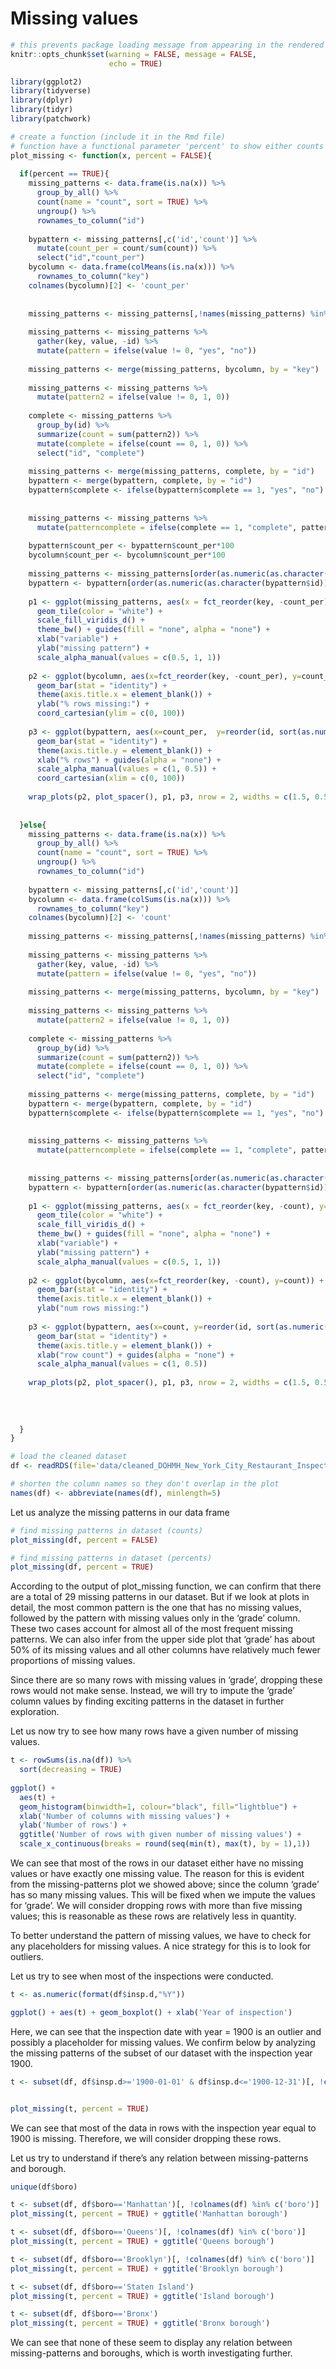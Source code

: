 # Missing values


```r
# this prevents package loading message from appearing in the rendered version of your problem set
knitr::opts_chunk$set(warning = FALSE, message = FALSE,
                      echo = TRUE)
```

```r
library(ggplot2)
library(tidyverse)
library(dplyr)
library(tidyr)
library(patchwork)
```


```r
# create a function (include it in the Rmd file)
# function have a functional parameter 'percent' to show either counts or percent (default : FALSE)
plot_missing <- function(x, percent = FALSE){
  
  if(percent == TRUE){
    missing_patterns <- data.frame(is.na(x)) %>%
      group_by_all() %>%
      count(name = "count", sort = TRUE) %>%
      ungroup() %>% 
      rownames_to_column("id")
    
    bypattern <- missing_patterns[,c('id','count')] %>% 
      mutate(count_per = count/sum(count)) %>% 
      select("id","count_per")
    bycolumn <- data.frame(colMeans(is.na(x))) %>% 
      rownames_to_column("key")
    colnames(bycolumn)[2] <- 'count_per'
    
    
    missing_patterns <- missing_patterns[,!names(missing_patterns) %in% c('count')] 
    
    missing_patterns <- missing_patterns %>% 
      gather(key, value, -id) %>% 
      mutate(pattern = ifelse(value != 0, "yes", "no"))
    
    missing_patterns <- merge(missing_patterns, bycolumn, by = "key")
    
    missing_patterns <- missing_patterns %>% 
      mutate(pattern2 = ifelse(value != 0, 1, 0))
    
    complete <- missing_patterns %>% 
      group_by(id) %>% 
      summarize(count = sum(pattern2)) %>% 
      mutate(complete = ifelse(count == 0, 1, 0)) %>% 
      select("id", "complete")
    
    missing_patterns <- merge(missing_patterns, complete, by = "id")
    bypattern <- merge(bypattern, complete, by = "id")
    bypattern$complete <- ifelse(bypattern$complete == 1, "yes", "no")
    
    
    missing_patterns <- missing_patterns %>% 
      mutate(patterncomplete = ifelse(complete == 1, "complete", pattern))
    
    bypattern$count_per <- bypattern$count_per*100
    bycolumn$count_per <- bycolumn$count_per*100
    
    missing_patterns <- missing_patterns[order(as.numeric(as.character(missing_patterns$id))),]
    bypattern <- bypattern[order(as.numeric(as.character(bypattern$id))),]
    
    p1 <- ggplot(missing_patterns, aes(x = fct_reorder(key, -count_per),  y=reorder(id, sort(as.numeric(id), decreasing = TRUE)), fill = pattern, alpha = patterncomplete)) +
      geom_tile(color = "white") +
      scale_fill_viridis_d() + 
      theme_bw() + guides(fill = "none", alpha = "none") +
      xlab("variable") +
      ylab("missing pattern") +
      scale_alpha_manual(values = c(0.5, 1, 1))
    
    p2 <- ggplot(bycolumn, aes(x=fct_reorder(key, -count_per), y=count_per)) + 
      geom_bar(stat = "identity") +
      theme(axis.title.x = element_blank()) +
      ylab("% rows missing:") +
      coord_cartesian(ylim = c(0, 100)) 
    
    p3 <- ggplot(bypattern, aes(x=count_per,  y=reorder(id, sort(as.numeric(id), decreasing = TRUE)), alpha = complete)) + 
      geom_bar(stat = "identity") +
      theme(axis.title.y = element_blank()) +
      xlab("% rows") + guides(alpha = "none") +
      scale_alpha_manual(values = c(1, 0.5)) +
      coord_cartesian(xlim = c(0, 100)) 
    
    wrap_plots(p2, plot_spacer(), p1, p3, nrow = 2, widths = c(1.5, 0.5), heights = c(0.5, 1.5)) 
    
    
  }else{
    missing_patterns <- data.frame(is.na(x)) %>%
      group_by_all() %>%
      count(name = "count", sort = TRUE) %>%
      ungroup() %>% 
      rownames_to_column("id")
    
    bypattern <- missing_patterns[,c('id','count')] 
    bycolumn <- data.frame(colSums(is.na(x))) %>% 
      rownames_to_column("key")
    colnames(bycolumn)[2] <- 'count'
    
    missing_patterns <- missing_patterns[,!names(missing_patterns) %in% c('count')] 
    
    missing_patterns <- missing_patterns %>% 
      gather(key, value, -id) %>% 
      mutate(pattern = ifelse(value != 0, "yes", "no"))
    
    missing_patterns <- merge(missing_patterns, bycolumn, by = "key")
    
    missing_patterns <- missing_patterns %>% 
      mutate(pattern2 = ifelse(value != 0, 1, 0))
    
    complete <- missing_patterns %>% 
      group_by(id) %>% 
      summarize(count = sum(pattern2)) %>% 
      mutate(complete = ifelse(count == 0, 1, 0)) %>% 
      select("id", "complete")
    
    missing_patterns <- merge(missing_patterns, complete, by = "id")
    bypattern <- merge(bypattern, complete, by = "id")
    bypattern$complete <- ifelse(bypattern$complete == 1, "yes", "no")
    
    
    missing_patterns <- missing_patterns %>% 
      mutate(patterncomplete = ifelse(complete == 1, "complete", pattern))
    
    
    missing_patterns <- missing_patterns[order(as.numeric(as.character(missing_patterns$id))),]
    bypattern <- bypattern[order(as.numeric(as.character(bypattern$id))),]
    
    p1 <- ggplot(missing_patterns, aes(x = fct_reorder(key, -count), y=reorder(id, sort(as.numeric(id), decreasing = TRUE)), fill = pattern, alpha = patterncomplete)) +
      geom_tile(color = "white") +
      scale_fill_viridis_d() + 
      theme_bw() + guides(fill = "none", alpha = "none") +
      xlab("variable") +
      ylab("missing pattern") +
      scale_alpha_manual(values = c(0.5, 1, 1))
    
    p2 <- ggplot(bycolumn, aes(x=fct_reorder(key, -count), y=count)) + 
      geom_bar(stat = "identity") +
      theme(axis.title.x = element_blank()) +
      ylab("num rows missing:")
    
    p3 <- ggplot(bypattern, aes(x=count, y=reorder(id, sort(as.numeric(id), decreasing = TRUE)), alpha = complete)) + 
      geom_bar(stat = "identity") +
      theme(axis.title.y = element_blank()) +
      xlab("row count") + guides(alpha = "none") +
      scale_alpha_manual(values = c(1, 0.5))
    
    wrap_plots(p2, plot_spacer(), p1, p3, nrow = 2, widths = c(1.5, 0.5), heights = c(0.5, 1.5)) 
    
    
    
    
  }
}

```

```r
# load the cleaned dataset
df <- readRDS(file='data/cleaned_DOHMH_New_York_City_Restaurant_Inspection_Results.Rda')

# shorten the column names so they don't overlap in the plot
names(df) <- abbreviate(names(df), minlength=5)
```


Let us analyze the missing patterns in our data frame


```r
# find missing patterns in dataset (counts)
plot_missing(df, percent = FALSE)

# find missing patterns in dataset (percents)
plot_missing(df, percent = TRUE)
```


According to the output of plot_missing function, we can confirm that there are a total of 29 missing patterns in our dataset. But if we look at plots in detail, the most common pattern is the one that has no missing values, followed by the pattern with missing values only in the 'grade' column. These two cases account for almost all of the most frequent missing patterns. We can also infer from the upper side plot that 'grade' has about 50% of its missing values and all other columns have relatively much fewer proportions of missing values.

Since there are so many rows with missing values in 'grade', dropping these rows would not make sense. Instead, we will try to impute the 'grade' column values by finding exciting patterns in the dataset in further exploration. 


Let us now try to see how many rows have a given number of missing values.


```r
t <- rowSums(is.na(df)) %>%
  sort(decreasing = TRUE) 
  
ggplot() + 
  aes(t) + 
  geom_histogram(binwidth=1, colour="black", fill="lightblue") +
  xlab('Number of columns with missing values') +
  ylab('Number of rows') +
  ggtitle('Number of rows with given number of missing values') +
  scale_x_continuous(breaks = round(seq(min(t), max(t), by = 1),1)) 
```


We can see that most of the rows in our dataset either have no missing values or have exactly one missing value. The reason for this is evident from the missing-patterns plot we showed above; since the column 'grade' has so many missing values. This will be fixed when we impute the values for 'grade'. We will consider dropping rows with more than five missing values; this is reasonable as these rows are relatively less in quantity.


To better understand the pattern of missing values, we have to check for any placeholders for missing values. A nice strategy for this is to look for outliers.

Let us try to see when most of the inspections were conducted.


```r
t <- as.numeric(format(df$insp.d,"%Y"))

ggplot() + aes(t) + geom_boxplot() + xlab('Year of inspection')
```


Here, we can see that the inspection date with year = 1900 is an outlier and possibly a placeholder for missing values. We confirm below by analyzing the missing patterns of the subset of our dataset with the inspection year 1900.


```r
t <- subset(df, df$insp.d>='1900-01-01' & df$insp.d<='1900-12-31')[, !colnames(df) %in% c('insp.d')]


plot_missing(t, percent = TRUE)
```


We can see that most of the data in rows with the inspection year equal to 1900 is missing. Therefore, we will consider dropping these rows.

Let us try to understand if there's any relation between missing-patterns and borough.


```r
unique(df$boro)
```

```r
t <- subset(df, df$boro=='Manhattan')[, !colnames(df) %in% c('boro')]
plot_missing(t, percent = TRUE) + ggtitle('Manhattan borough')
```


```r
t <- subset(df, df$boro=='Queens')[, !colnames(df) %in% c('boro')]
plot_missing(t, percent = TRUE) + ggtitle('Queens borough')
```

```r
t <- subset(df, df$boro=='Brooklyn')[, !colnames(df) %in% c('boro')]
plot_missing(t, percent = TRUE) + ggtitle('Brooklyn borough')
```

```r
t <- subset(df, df$boro=='Staten Island')
plot_missing(t, percent = TRUE) + ggtitle('Island borough')
```

```r
t <- subset(df, df$boro=='Bronx')
plot_missing(t, percent = TRUE) + ggtitle('Bronx borough')
```


We can see that none of these seem to display any relation between missing-patterns and boroughs, which is worth investigating further.







